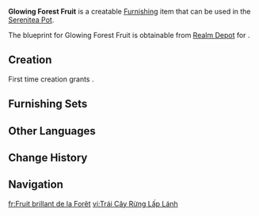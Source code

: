 {{Furnishing Infobox
|id             = 360451
|image          = Item Glowing Forest Fruit.png
|category       = Landscape
|subcategory    = Lighting
|quality        = 3
|adeptal_energy = 60
|load           = 85
|reduced_load   = 74
|description    = A peculiar lamp that can be found within the [[Forest of Blessings]]. The inspiration for its design is rumored to have come from a fairy tale named "Lamp-Tree." As a result, these lamps give the overall impression of a massive flower, with a purple lampshade like a coiled corolla and the lamp within like a budding fruit. This distinctive design takes both aesthetic and practical illumination requirements into account, effectively preventing night-flying accidents as well as ensuring that animals do not get lost in the dark.
|blueprint      = Realm Depot
}}
'''Glowing Forest Fruit''' is a creatable [[Furnishing]] item that can be used in the [[Serenitea Pot]].

The blueprint for Glowing Forest Fruit is obtainable from [[Realm Depot]] for {{Item|Realm Currency|30|x=160}}.

==Creation==
First time creation grants {{Item|Trust|24|x=60}}.
{{Recipe
|type = Creation
|time = 14h
|Fabric = 8
|sort = Fabric
}}

==Furnishing Sets==
{{Craft Usage}}

==Other Languages==
{{Other Languages
|en       = Glowing Forest Fruit
|zhs      = 「丛林的萤萤果实」
|zhs_rm   = 
|zht      = 「叢林的螢螢果實」
|zht_rm   = 
|zh_tl    = 
|ja       = 「森を照らすたわわな実」
|ja_rm    = "Mori wo Terasu Tawawa-na Mi"
|ja_tl    = 
|ko       = 「우거진 숲의 형광 열매」
|ko_rm    = 
|ko_tl    = 
|es       = Fruto fluorescente del bosque
|es_tl    = Fluorescent Forest Fruit
|fr       = Fruit brillant de la Forêt
|fr_tl    = Glowing Fruit of the Forest
|ru       = Светящийся лесной плод
|ru_tl    = 
|th       = "ผลเรืองแสงในพงไพร"
|th_rm    = 
|th_tl    = 
|vi       = Trái Cây Rừng Lấp Lánh
|vi_tl    = 
|de       = „Leuchtende Waldfrucht“
|de_tl    = "Glowing Forest Fruit"
|id       = Buah Hutan Bersinar
|id_tl    = Glowing Forest Fruit
|pt       = Frutos Reluzentes da Floresta
|pt_tl    = 
|tr       = Parlayan Orman Meyvesi
|tr_tl    = 
|it       = Frutto luminoso del Bosco
|it_tl    = 
}}

==Change History==
{{Change History|4.8}}

==Navigation==
{{Furnishing Navbox|exterior}}

[[fr:Fruit brillant de la Forêt]]
[[vi:Trái Cây Rừng Lấp Lánh]]